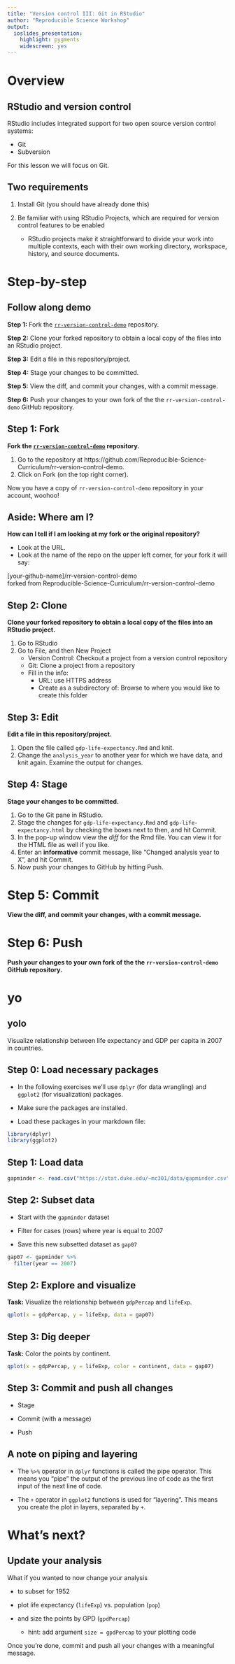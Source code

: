```yaml
---
title: "Version control III: Git in RStudio"
author: "Reproducible Science Workshop"
output:
  ioslides_presentation:
    highlight: pygments
    widescreen: yes
---
```


# Overview

## RStudio and version control

RStudio includes integrated support for two open source version control systems:

- Git
- Subversion

For this lesson we will focus on Git.

## Two requirements

1. Install Git (you should have already done this)

2. Be familiar with using RStudio Projects, which are required for version control features to be enabled
    - RStudio projects make it straightforward to divide your work into multiple contexts, each with their own working directory, workspace, history, and source documents.

# Step-by-step

## Follow along demo

**Step 1:** Fork the [`rr-version-control-demo`](https://github.com/Reproducible-Science-Curriculum/rr-version-control-demo) repository.

**Step 2:** Clone your forked repository to obtain a local copy of the files into an RStudio project.

**Step 3:** Edit a file in this repository/project.

**Step 4:** Stage your changes to be committed.

**Step 5:** View the diff, and commit your changes, with a commit message.

**Step 6:** Push your changes to your own fork of the the `rr-version-control-demo` GitHub repository.

## Step 1: Fork

**Fork the [`rr-version-control-demo`](https://github.com/Reproducible-Science-Curriculum/rr-version-control-demo) repository.**

1. Go to the repository at https://github.com/Reproducible-Science-Curriculum/rr-version-control-demo.
2. Click on Fork (on the top right corner).

Now you have a copy of `rr-version-control-demo` repository in your account, woohoo!

## Aside: Where am I?

**How can I tell if I am looking at my fork or the original repository?**

- Look at the URL.
- Look at the name of the repo on the upper left corner, for your fork it will say:

[your-github-name]/rr-version-control-demo <br>
forked from Reproducible-Science-Curriculum/rr-version-control-demo

## Step 2: Clone

**Clone your forked repository to obtain a local copy of the files into an RStudio project.**

1. Go to RStudio
2. Go to File, and then New Project
    - Version Control: Checkout a project from a version control repository
    - Git: Clone a project from a repository
    - Fill in the info:
        - URL: use HTTPS address
        - Create as a subdirectory of: Browse to where you would like to create this folder
        
        
## Step 3: Edit

**Edit a file in this repository/project.**

1. Open the file called `gdp-life-expectancy.Rmd` and knit.
2. Change the `analysis_year` to another year for which we have data, and knit again. Examine the output for changes.


## Step 4: Stage

**Stage your changes to be committed.**

1. Go to the Git pane in RStudio.
2. Stage the changes for `gdp-life-expectancy.Rmd` and `gdp-life-expectancy.html` by checking the boxes next to then, and hit Commit.
3. In the pop-up window view the *diff* for the Rmd file. You can view it for the HTML file as well if you like.
4. Enter an **informative** commit message, like "Changed analysis year to X", and hit Commit.
5. Now push your changes to GitHub by hitting Push.


# Step 5: Commit

**View the diff, and commit your changes, with a commit message.**

# Step 6: Push

**Push your changes to your own fork of the the `rr-version-control-demo` GitHub repository.**



# yo

## yolo

Visualize relationship between life expectancy and GDP per capita in
2007 in countries. 

## Step 0: Load necessary packages

- In the following exercises we'll use `dplyr` (for data wrangling) and 
`ggplot2` (for visualization) packages.

- Make sure the packages are installed.

- Load these packages in your markdown file:

```r
library(dplyr)
library(ggplot2)
```

## Step 1: Load data

```r
gapminder <- read.csv("https://stat.duke.edu/~mc301/data/gapminder.csv")
```

## Step 2: Subset data

- Start with the `gapminder` dataset

- Filter for cases (rows) where year is equal to 2007

- Save this new subsetted dataset as `gap07`

```r
gap07 <- gapminder %>%
  filter(year == 2007)
```


## Step 2: Explore and visualize

**Task:** Visualize the relationship between `gdpPercap` and `lifeExp`.

```r
qplot(x = gdpPercap, y = lifeExp, data = gap07)
```

## Step 3: Dig deeper

**Task:** Color the points by continent.

```r
qplot(x = gdpPercap, y = lifeExp, color = continent, data = gap07)
```

## Step 3: Commit and push all changes

- Stage

- Commit (with a message)

- Push

## A note on piping and layering

- The `%>%` operator in `dplyr` functions is called
the pipe operator. This means you "pipe" the output of the previous
line of code as the first input of the next line of code.

- The `+` operator in `ggplot2` functions is used for "layering". This
means you create the plot in layers, separated by `+`.

# What's next?

## Update your analysis

What if you wanted to now change your analysis 

- to subset for 1952

- plot life expectancy (`lifeExp`) vs. population (`pop`)

- and size the points by GPD (`gpdPercap`)
    - hint: add argument `size = gpdPercap` to your plotting code

Once you're done, commit and push all your changes with a meaningful
message.